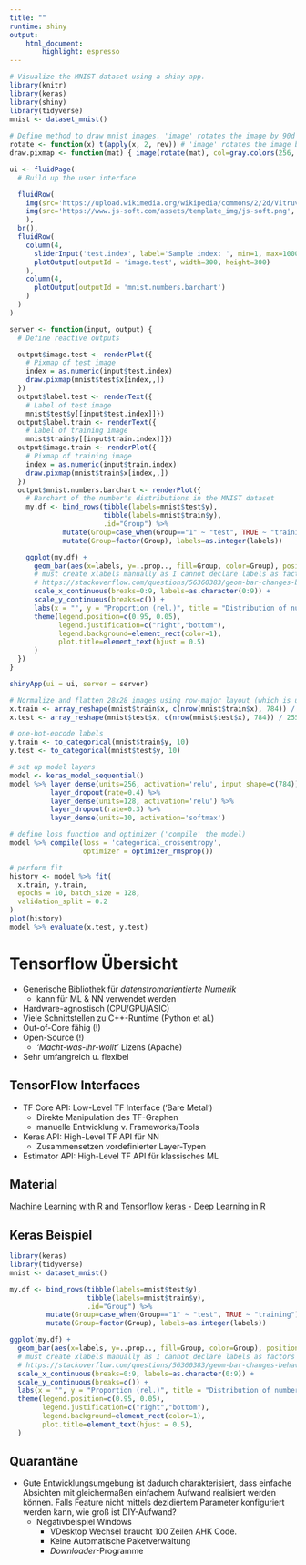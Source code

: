 ```yaml
---
title: ""
runtime: shiny
output:
    html_document:
        highlight: espresso
---
```


<!--
# Exploring the MNIST Dataset

Let's load the MNIST data using a keras' built-in function.
```r
library(knitr)
library(keras)
mnist <- dataset_mnist()

cat("Dimensions of the MNIST data:\n Test: ", dim(mnist$test$x), "\nTrain: ", dim(mnist$train$x))
```

The dataset is split into a test set and a training set of 10K samples and 60K samples, respectively. Each sample is a
$28 \times 28$ grayscale pixmap.
-->

```r
# Visualize the MNIST dataset using a shiny app.
library(knitr)
library(keras)
library(shiny)
library(tidyverse)
mnist <- dataset_mnist()
 
# Define method to draw mnist images. 'image' rotates the image by 90d for whatever reason.
rotate <- function(x) t(apply(x, 2, rev)) # 'image' rotates the image by (why?!). Gotta pass rotated matrix.
draw.pixmap <- function(mat) { image(rotate(mat), col=gray.colors(256, 0.0, 1.0), axes=FALSE) }

ui <- fluidPage(
  # Build up the user interface

  fluidRow(
    img(src='https://upload.wikimedia.org/wikipedia/commons/2/2d/Vitruvian-Icon-Gray.png', hspace="20", height="120px"),
    img(src='https://www.js-soft.com/assets/template_img/js-soft.png', height="80px")
    ),
  br(), 
  fluidRow(
    column(4,
      sliderInput('test.index', label='Sample index: ', min=1, max=10000, value=1),
      plotOutput(outputId = 'image.test', width=300, height=300)
    ),
    column(4,
      plotOutput(outputId = 'mnist.numbers.barchart')
    )
  )
)

server <- function(input, output) {
  # Define reactive outputs

  output$image.test <- renderPlot({
    # Pixmap of test image
    index = as.numeric(input$test.index)
    draw.pixmap(mnist$test$x[index,,])
  })
  output$label.test <- renderText({
    # Label of test image
    mnist$test$y[[input$test.index]]})
  output$label.train <- renderText({
    # Label of training image
    mnist$train$y[[input$train.index]]})
  output$image.train <- renderPlot({
    # Pixmap of training image
    index = as.numeric(input$train.index)
    draw.pixmap(mnist$train$x[index,,])
  })
  output$mnist.numbers.barchart <- renderPlot({
    # Barchart of the number's distributions in the MNIST dataset
    my.df <- bind_rows(tibble(labels=mnist$test$y), 
                       tibble(labels=mnist$train$y),
                       .id="Group") %>%
             mutate(Group=case_when(Group=="1" ~ "test", TRUE ~ "training")) %>%
             mutate(Group=factor(Group), labels=as.integer(labels))

    ggplot(my.df) +
      geom_bar(aes(x=labels, y=..prop.., fill=Group, color=Group), position="dodge") +
      # must create xlabels manually as I cannot declare labels as factors (bugs). See
      # https://stackoverflow.com/questions/56360383/geom-bar-changes-behavior-when-variable-is-factor
      scale_x_continuous(breaks=0:9, labels=as.character(0:9)) +
      scale_y_continuous(breaks=c()) +
      labs(x = "", y = "Proportion (rel.)", title = "Distribution of numbers in MNIST") +
      theme(legend.position=c(0.95, 0.05),
            legend.justification=c("right","bottom"),
            legend.background=element_rect(color=1),
            plot.title=element_text(hjust = 0.5)
      )
  })
}

shinyApp(ui = ui, server = server)
```

```r

# Normalize and flatten 28x28 images using row-major layout (which is used by tensorflow)
x.train <- array_reshape(mnist$train$x, c(nrow(mnist$train$x), 784)) / 255
x.test <- array_reshape(mnist$test$x, c(nrow(mnist$test$x), 784)) / 255

# one-hot-encode labels
y.train <- to_categorical(mnist$train$y, 10)
y.test <- to_categorical(mnist$test$y, 10)

# set up model layers
model <- keras_model_sequential() 
model %>% layer_dense(units=256, activation='relu', input_shape=c(784)) %>%
          layer_dropout(rate=0.4) %>%
          layer_dense(units=128, activation='relu') %>%
          layer_dropout(rate=0.3) %>%
          layer_dense(units=10, activation='softmax')

# define loss function and optimizer ('compile' the model)
model %>% compile(loss = 'categorical_crossentropy',
                  optimizer = optimizer_rmsprop())

# perform fit
history <- model %>% fit(
  x.train, y.train, 
  epochs = 10, batch_size = 128, 
  validation_split = 0.2
)
plot(history)
model %>% evaluate(x.test, y.test)
```

# Tensorflow Übersicht 

* Generische Bibliothek für *datenstromorientierte Numerik*
  + kann für ML & NN verwendet werden
* Hardware-agnostisch (CPU/GPU/ASIC)
* Viele Schnittstellen zu C++-Runtime (Python et al.)
* Out-of-Core fähig (!)
* Open-Source (!)
  + *'Macht-was-ihr-wollt'* Lizens (Apache)
* Sehr umfangreich u. flexibel


## TensorFlow Interfaces

* TF Core API: Low-Level TF Interface ('Bare Metal')
  + Direkte Manipulation des TF-Graphen
  + manuelle Entwicklung v. Frameworks/Tools
* Keras API:  High-Level TF API für NN
  + Zusammensetzen vordefinierter Layer-Typen
* Estimator API: High-Level TF API für klassisches ML

## Material

[Machine Learning with R and Tensorflow](https://www.youtube.com/watch?v=atiYXm7JZv0)
[keras - Deep Learning in R](https://www.datacamp.com/community/tutorials/keras-r-deep-learning)

## Keras Beispiel

```r
library(keras)
library(tidyverse)
mnist <- dataset_mnist()

my.df <- bind_rows(tibble(labels=mnist$test$y), 
                   tibble(labels=mnist$train$y),
                   .id="Group") %>%
         mutate(Group=case_when(Group=="1" ~ "test", TRUE ~ "training")) %>%
         mutate(Group=factor(Group), labels=as.integer(labels))

ggplot(my.df) +
  geom_bar(aes(x=labels, y=..prop.., fill=Group, color=Group), position="dodge") +
  # must create xlabels manually as I cannot declare labels as factors (bugs). See
  # https://stackoverflow.com/questions/56360383/geom-bar-changes-behavior-when-variable-is-factor
  scale_x_continuous(breaks=0:9, labels=as.character(0:9)) +
  scale_y_continuous(breaks=c()) +
  labs(x = "", y = "Proportion (rel.)", title = "Distribution of numbers in MNIST") +
  theme(legend.position=c(0.95, 0.05),
        legend.justification=c("right","bottom"),
        legend.background=element_rect(color=1),
        plot.title=element_text(hjust = 0.5),
  )
```

## Quarantäne

* Gute Entwicklungsumgebung ist dadurch charakterisiert, dass einfache Absichten mit gleichermaßen einfachem Aufwand realisiert werden können. Falls Feature nicht mittels dezidiertem Parameter konfiguriert werden kann, wie groß ist DIY-Aufwand?
  + Negativbeispiel Windows 
    * VDesktop Wechsel braucht 100 Zeilen AHK Code.
    * Keine Automatische Paketverwaltung
    * *Downloader*-Programme
